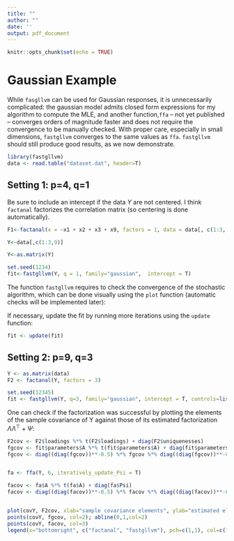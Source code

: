 ```yaml
---
title: ""
author: ""
date: ''
output: pdf_document
---
```


```r
knitr::opts_chunk$set(echo = TRUE)
```

# Gaussian Example
While `fasgllvm` can be used for Gaussian responses, it is unnecessarily complicated: the gaussian model admits closed form expressions for my algorithm to compute the MLE, and another function,`ffa` -- not yet published -- converges orders of magnitude faster and does not require the convergence to  be manually checked. With proper care, especially in small dimensions, `fastgllvm` converges to the same values as `ffa`. `fastgllvm` should still produce good results, as we now demonstrate.


```r
library(fastgllvm)
data <- read.table("dataset.dat", header=T)
```


## Setting 1: p=4, q=1

Be sure to include an intercept if the data $Y$ are not centered. I think `factanal` factorizes the correlation matrix (so centering is done automatically). 

```r
F1<-factanal(x = ~x1 + x2 + x3 + x9, factors = 1, data = data[, c(1:3, 9)])

Y<-data[,c(1:3,9)]

Y<-as.matrix(Y)

set.seed(1234)
fit<-fastgllvm(Y, q = 1, family="gaussian",  intercept = T) 
```

The function `fastgllvm` requires to check the convergence of the stochastic algorithm, which can be done visually using the `plot` function (automatic checks will be implemented later):

If necessary, update the fit by running more iterations using the `update` function:

```r
fit <- update(fit)
```

## Setting 2: p=9, q=3
```r
Y <- as.matrix(data)
F2 <- factanal(Y, factors = 3)

set.seed(12345)
fit <- fastgllvm(Y, q=3, family="gaussian", intercept = T, controls=list(minit=100))
```

One can check if the factorization was successful by plotting the elements of the sample covariance of Y against those of its estimated factorization $\Lambda\Lambda^\top + \Psi$:

```r
F2cov <- F2$loadings %*% t(F2$loadings) + diag(F2$uniquenesses)
fgcov <- fit$parameters$A %*% t(fit$parameters$A) + diag(fit$parameters$phi)
fgcov <- diag((diag(fgcov))**-0.5) %*% fgcov %*% diag((diag(fgcov))**-0.5)


fa <- ffa(Y, 6, iteratively_update_Psi = T)

facov <- fa$A %*% t(fa$A) + diag(fa$Psi)
facov <- diag((diag(facov))**-0.5) %*% facov %*% diag((diag(facov))**-0.5)


plot(covY, F2cov, xlab="sample covariance elements", ylab="estimated elements")
points(covY, fgcov, col=2); abline(0,1,col=2)
points(covY, facov, col=3)
legend(x="bottomright", c("factanal", "fastgllvm"), pch=c(1,1), col=c(1,2), title="Estimator")

```
